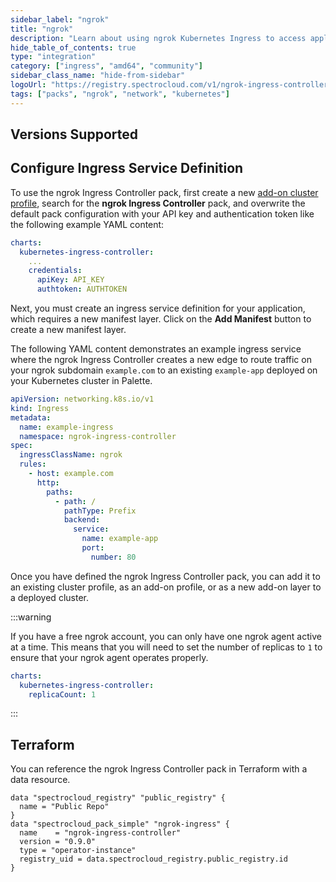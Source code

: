 ```yaml
---
sidebar_label: "ngrok"
title: "ngrok"
description: "Learn about using ngrok Kubernetes Ingress to access applications in Palette."
hide_table_of_contents: true
type: "integration"
category: ["ingress", "amd64", "community"]
sidebar_class_name: "hide-from-sidebar"
logoUrl: "https://registry.spectrocloud.com/v1/ngrok-ingress-controller/blobs/sha256:a723399d53d716c5441d57d021a7975d961e5b7db79ccb2bc10f7524ba7e67c1?type=image.webp"
tags: ["packs", "ngrok", "network", "kubernetes"]
---
```


<RedirectPackPage packName="ngrok-ingress-controller" />

## Versions Supported

<Tabs queryString="parent">

<TabItem label="0.9.x" value="0.9.x">

## Configure Ingress Service Definition

To use the ngrok Ingress Controller pack, first create a new
[add-on cluster profile](../profiles/cluster-profiles/create-cluster-profiles/create-addon-profile/create-addon-profile.md),
search for the **ngrok Ingress Controller** pack, and overwrite the default pack configuration with your API key and
authentication token like the following example YAML content:

```yaml
charts:
  kubernetes-ingress-controller:
    ...
    credentials:
      apiKey: API_KEY
      authtoken: AUTHTOKEN
```

Next, you must create an ingress service definition for your application, which requires a new manifest layer. Click on
the **Add Manifest** button to create a new manifest layer.

The following YAML content demonstrates an example ingress service where the ngrok Ingress Controller creates a new edge
to route traffic on your ngrok subdomain `example.com` to an existing `example-app` deployed on your Kubernetes cluster
in Palette.

```yaml
apiVersion: networking.k8s.io/v1
kind: Ingress
metadata:
  name: example-ingress
  namespace: ngrok-ingress-controller
spec:
  ingressClassName: ngrok
  rules:
    - host: example.com
      http:
        paths:
          - path: /
            pathType: Prefix
            backend:
              service:
                name: example-app
                port:
                  number: 80
```

Once you have defined the ngrok Ingress Controller pack, you can add it to an existing cluster profile, as an add-on
profile, or as a new add-on layer to a deployed cluster.

:::warning

If you have a free ngrok account, you can only have one ngrok agent active at a time. This means that you will need to
set the number of replicas to `1` to ensure that your ngrok agent operates properly.

```yaml
charts:
  kubernetes-ingress-controller:
    replicaCount: 1
```

:::

</TabItem>

</Tabs>

## Terraform

You can reference the ngrok Ingress Controller pack in Terraform with a data resource.

```hcl
data "spectrocloud_registry" "public_registry" {
  name = "Public Repo"
}
data "spectrocloud_pack_simple" "ngrok-ingress" {
  name    = "ngrok-ingress-controller"
  version = "0.9.0"
  type = "operator-instance"
  registry_uid = data.spectrocloud_registry.public_registry.id
}
```
